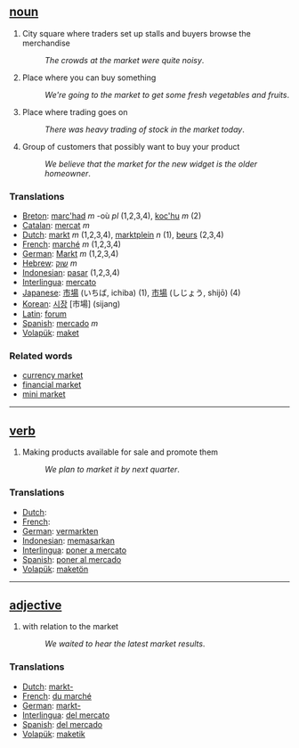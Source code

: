 == [[noun]] ==

#City square where traders set up stalls and buyers browse the merchandise
#:''The crowds at the market were quite noisy''.
#Place where you can buy something
#:''We're going to the market to get some fresh vegetables and fruits''.
#Place where trading goes on
#:''There was heavy trading of stock in the market today''.
#Group of customers that possibly want to buy your product
#:''We believe that the market for the new widget is the older homeowner''.

=== Translations ===
*[[Breton]]: [[marc'had]] ''m'' -où ''pl'' (1,2,3,4), [[koc'hu]] ''m'' (2)
*[[Catalan]]: [[mercat]] ''m''
*[[Dutch]]: [[markt]] ''m'' (1,2,3,4), [[marktplein]] ''n'' (1), [[beurs]] (2,3,4)
*[[French]]: [[marché]] ''m'' (1,2,3,4)
*[[German]]: [[Markt]] ''m'' (1,2,3,4)
*[[Hebrew]]: [[שוק]] ''m''
*[[Indonesian]]: [[pasar]] (1,2,3,4)
*[[Interlingua]]: [[mercato]]
*[[Japanese]]: [[市場]] (いちば, ichiba) (1), [[市場]] (しじょう, shijō) (4)
*[[Korean]]: [[시장]] [市場] (sijang)
*[[Latin]]: [[forum]]
*[[Spanish]]: [[mercado]] ''m''
*[[Volapük]]: [[maket]]

=== Related words ===

*[[currency market]]
*[[financial market]]
*[[mini market]]

----

== [[verb]] ==

#Making products available for sale and promote them
#:''We plan to market it by next quarter''.

=== Translations ===
*[[Dutch]]: [[]]
*[[French]]: [[]]
*[[German]]: [[vermarkten]]
*[[Indonesian]]: [[pasar|memasarkan]]
*[[Interlingua]]: [[poner a mercato]]
*[[Spanish]]: [[poner al mercado]]
*[[Volapük]]: [[maketön]]

----

== [[adjective]] ==

#with relation to the market
#:''We waited to hear the latest market results''.

=== Translations ===
*[[Dutch]]: [[markt-]]
*[[French]]: [[du marché]]
*[[German]]: [[markt-]]
*[[Interlingua]]: [[del mercato]]
*[[Spanish]]: [[del mercado]]
*[[Volapük]]: [[maketik]]